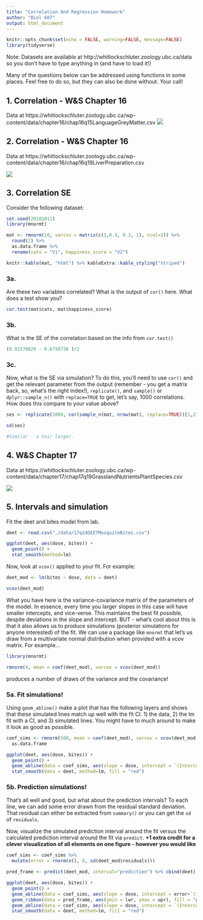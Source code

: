 ```yaml
---
title: "Correlation And Regression Homework"
author: "Biol 607"
output: html_document
---
```


```r
knitr::opts_chunk$set(echo = FALSE, warning=FALSE, message=FALSE)
library(tidyverse)
```

Note: Datasets are available at http://whitlockschluter.zoology.ubc.ca/data so you don't have to type anything in (and have to load it!)  

Many of the questions below can be addressed using functions in some places. Feel free to do so, but they can also be done without. Your call!


## 1. Correlation - W&S Chapter 16
Data at https://whitlockschluter.zoology.ubc.ca/wp-content/data/chapter16/chap16q15LanguageGreyMatter.csv
![](images/16_15.png)

## 2. Correlation - W&S Chapter 16

Data at https://whitlockschluter.zoology.ubc.ca/wp-content/data/chapter16/chap16q19LiverPreparation.csv

![](./images/16_19.png)

## 3. Correlation SE

Consider the following dataset:

```r
set.seed(20181011)
library(mnormt)

mat <- rmnorm(10, varcov = matrix(c(1,0.3, 0.3, 1), ncol=2)) %>%
  round(2) %>%
  as.data.frame %>%
  rename(cats = "V1", happiness_score = "V2")

knitr::kable(mat, "html") %>% kableExtra::kable_styling("striped")

```

### 3a.
Are these two variables correlated? What is the output of `cor()` here. What does a test show you?

```r
cor.test(mat$cats, mat$happiness_score)
```

### 3b.
What is the SE of the correlation based on the info from `cor.test()`
```r
(0.91578829 - 0.6758738 )/2
```

### 3c.
Now, what is the SE via simulation? To do this, you'll need to use `cor()` and get the relevant parameter from the output (remember - you get a matrix back, so, what's the right index!), `replicate()`, and `sample()` or `dplyr::sample_n()` with `replace=TRUE` to get, let's say, 1000 correlations. How does this compare to your value above?

```r
ses <- replicate(1000, cor(sample_n(mat, nrow(mat), replace=TRUE))[1,2])

sd(ses)

#Similar - a hair larger.

```


## 4. W&S Chapter 17
Data at https://whitlockschluter.zoology.ubc.ca/wp-content/data/chapter17/chap17q19GrasslandNutrientsPlantSpecies.csv

![](./images/17_19.png)


## 5. Intervals and simulation

Fit the deet and bites model from lab.

```r
deet <- read.csv("./data/17q24DEETMosquiteBites.csv")

ggplot(deet, aes(dose, bites)) +
  geom_point() +
  stat_smooth(method=lm)


```

Now, look at `vcov()` applied to your fit. For example:

```r
deet_mod <- lm(bites ~ dose, data = deet)

vcov(deet_mod)
```

What you have here is the variance-covariance matrix of the parameters of the model. In essence, every time you larger slopes in this case will have smaller intercepts, and vice-verse. This maintains the best fit possible, despite deviations in the slope and intercept.  BUT - what's cool about this is that it also allows us to produce simulations (posterior simulations for anyone interested) of the fit. We can use a package like `mnormt` that let's us draw from a multivariate normal distribution when provided with a vcov matrix.  For example...


```r
library(mnormt)

rmnorm(4, mean = coef(deet_mod), varcov = vcov(deet_mod))
```

produces a number of draws of the variance and the covariance!

### 5a. Fit simulations!
Using `geom_abline()` make a plot that has the following layers and shows that these simulated lines match up well with the fit CI. 1) the data, 2) the lm fit with a CI, and 3) simulated lines. You might have to much around to make it look as good as possible.


```r
coef_sims <- rmnorm(500, mean = coef(deet_mod), varcov = vcov(deet_mod)) %>%
  as.data.frame

ggplot(deet, aes(dose, bites)) +
  geom_point() +
  geom_abline(data = coef_sims, aes(slope = dose, intercept = `(Intercept)`), alpha = 0.5) +
  stat_smooth(data = deet, method=lm, fill = "red")
```

### 5b. Prediction simulations!

That's all well and good, but what about the prediction intervals? To each line, we can add some error drawn from the residual standard deviation. That residual can either be extracted from `summary()` or you can get the `sd` of `residuals`.

Now, visualize the simulated prediction interval around the fit versus the calculated prediction interval around the fit via `predict`. **+1 extra credit for a clever visualization of all elements on one figure - however you would like**

```r
coef_sims <- coef_sims %>%
  mutate(error = rnorm(n(), 0, sd(deet_mod$residuals)))

pred_frame <- predict(deet_mod, interval="prediction") %>% cbind(deet)

ggplot(deet, aes(dose, bites)) +
  geom_point() +
  geom_abline(data = coef_sims, aes(slope = dose, intercept = error+`(Intercept)`), alpha = 0.5, color = "orange") +
  geom_ribbon(data = pred_frame, aes(ymin = lwr, ymax = upr), fill = "purple", alpha = 0.5) +
  geom_abline(data = coef_sims, aes(slope = dose, intercept = `(Intercept)`), alpha = 0.5) +
  stat_smooth(data = deet, method=lm, fill = "red")

```